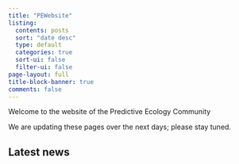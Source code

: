 ```yaml
---
title: "PEWebsite"
listing:
  contents: posts
  sort: "date desc"
  type: default
  categories: true
  sort-ui: false
  filter-ui: false
page-layout: full
title-block-banner: true
comments: false
---
```


Welcome to the website of the Predictive Ecology Community\

We are updating these pages over the next days; please stay tuned.

## Latest news

::: {#posts-listings}
:::
